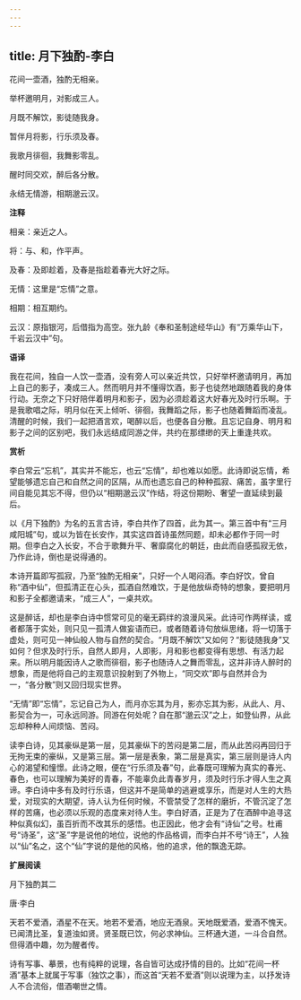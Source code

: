 ```yaml
---
---
---
```

title: 月下独酌-李白
---

花间一壶酒，独酌无相亲。

举杯邀明月，对影成三人。

月既不解饮，影徒随我身。

暂伴月将影，行乐须及春。

我歌月徘徊，我舞影零乱。

醒时同交欢，醉后各分散。

永结无情游，相期邈云汉。

**注释**

相亲：亲近之人。

将：与、和，作平声。

及春：及即趁着，及春是指趁着春光大好之际。

无情：这里是“忘情”之意。

相期：相互期约。

云汉：原指银河，后借指为高空。张九龄《奉和圣制途经华山》有“万乘华山下，千岩云汉中”句。

**语译**

我在花间，独自一人饮一壶酒，没有旁人可以亲近共饮，只好举杯邀请明月，再加上自己的影子，凑成三人。然而明月并不懂得饮酒，影子也徒然地跟随着我的身体行动。无奈之下只好陪伴着明月和影子，因为必须趁着这大好春光及时行乐啊。于是我歌唱之际，明月似在天上倾听、徘徊，我舞蹈之际，影子也随着舞蹈而凌乱。清醒的时候，我们一起把酒言欢，喝醉以后，也便各自分散。且忘记自身、明月和影子之间的区别吧，我们永远结成同游之伴，共约在那缥缈的天上重逢共欢。

**赏析**

李白常云“忘机”，其实并不能忘，也云“忘情”，却也难以如愿。此诗即说忘情，希望能够遗忘自己和自然之间的区隔，从而也遗忘自己的种种孤寂、痛苦，虽字里行间自能见其忘不得，但仍以“相期邈云汉”作结，将这份期盼、奢望一直延续到最后。

以《月下独酌》为名的五言古诗，李白共作了四首，此为其一。第三首中有“三月咸阳城”句，或以为皆在长安作，其实这四首诗虽然同题，却未必都作于同一时期。但李白之入长安，不合于歌舞升平、奢靡腐化的朝廷，由此而自感孤寂无依，乃作此诗，倒也是说得通的。

本诗开篇即写孤寂，乃至“独酌无相亲”，只好一个人喝闷酒。李白好饮，曾自称“酒中仙”，但孤清正在心头，孤酒自然难饮，于是他放纵奇特的想象，要把明月和影子全都邀请来，“成三人”，一桌共欢。

这是醉话，却也是李白诗中惯常可见的毫无羁绊的浪漫风采。此诗可作两样读，或者都落于实处，则只见一孤清人做妄语而已，或者随着诗句放纵思绪，将一切落于虚处，则可见一神仙般人物与自然的契合。“月既不解饮”又如何？“影徒随我身”又如何？但求及时行乐，自然人即月，人即影，月和影也都变得有思想、有活力起来。所以明月能因诗人之歌而徘徊，影子也随诗人之舞而零乱，这并非诗人醉时的想象，而是他将自己的主观意识投射到了外物上，“同交欢”即与自然并合为一，“各分散”则又回归现实世界。

“无情”即“忘情”，忘记自己为人，而月亦忘其为月，影亦忘其为影，从此人、月、影契合为一，可永远同游。同游在何处呢？自在那“邈云汉”之上，如登仙界，从此忘却种种人间烦恼、苦闷。

读李白诗，见其豪纵是第一层，见其豪纵下的苦闷是第二层，而从此苦闷再回归于无拘无束的豪纵，又是第三层。第一层是表象，第二层是真实，第三层则是诗人内心的渴望和憧憬。此诗之眼，便在“行乐须及春”句，此春既可理解为真实的春光、春色，也可以理解为美好的青春，不能辜负此青春岁月，须及时行乐才得人生之真谛。李白诗中多有及时行乐语，但这并不是简单的逃避或享乐，而是对人生的大热爱，对现实的大期望，诗人认为任何时候，不管禁受了怎样的磨折，不管沉淀了怎样的苦痛，也必须以乐观的态度来对待人生。李白好酒，正是为了在酒醉中追寻这种似真似幻，虽百折而不改其乐的感悟。也正因此，他才会有“诗仙”之号。杜甫号“诗圣”，这“圣”字是说他的地位，说他的作品格调，而李白并不号“诗王”，人独以“仙”名之，这个“仙”字说的是他的风格，他的追求，他的飘逸无踪。

**扩展阅读**

月下独酌其二

唐·李白

天若不爱酒，酒星不在天。地若不爱酒，地应无酒泉。天地既爱酒，爱酒不愧天。已闻清比圣，复道浊如贤。贤圣既已饮，何必求神仙。三杯通大道，一斗合自然。但得酒中趣，勿为醒者传。

诗有写事、摹景，也有纯粹的说理，各自皆可达成抒情的目的。比如“花间一杯酒”基本上就属于写事（独饮之事），而这首“天若不爱酒”则以说理为主，以抒发诗人不合流俗，借酒嘲世之情。